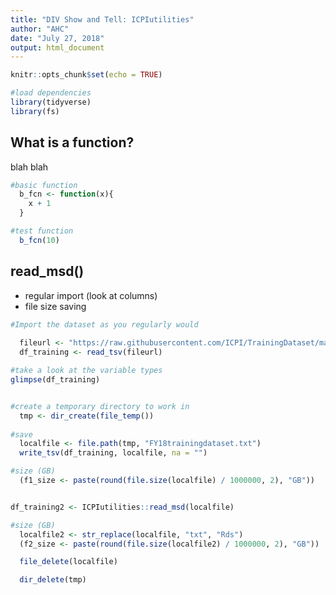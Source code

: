 ```yaml
---
title: "DIV Show and Tell: ICPIutilities"
author: "AHC"
date: "July 27, 2018"
output: html_document
---
```


```r
knitr::opts_chunk$set(echo = TRUE)

#load dependencies
library(tidyverse)
library(fs)
```

## What is a function?

blah blah

```r
#basic function
  b_fcn <- function(x){
    x + 1
  }

#test function
  b_fcn(10)

```


## read_msd()

- regular import (look at columns)
- file size saving

```r

#Import the dataset as you regularly would
  
  fileurl <- "https://raw.githubusercontent.com/ICPI/TrainingDataset/master/Output/MER_Structured_TRAINING_Dataset_PSNU_IM_FY17-18_20180622_v2_1.txt"
  df_training <- read_tsv(fileurl)

#take a look at the variable types
glimpse(df_training)


#create a temporary directory to work in
  tmp <- dir_create(file_temp())
  
#save
  localfile <- file.path(tmp, "FY18trainingdataset.txt")
  write_tsv(df_training, localfile, na = "")

#size (GB)
  (f1_size <- paste(round(file.size(localfile) / 1000000, 2), "GB"))


df_training2 <- ICPIutilities::read_msd(localfile)

#size (GB)
  localfile2 <- str_replace(localfile, "txt", "Rds")
  (f2_size <- paste(round(file.size(localfile2) / 1000000, 2), "GB"))

  file_delete(localfile)

  dir_delete(tmp)
```


